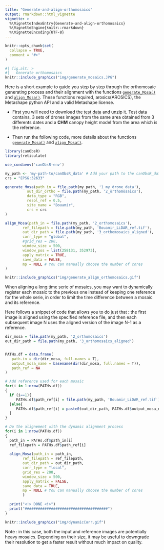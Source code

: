 ```yaml
---
title: "Generate-and-align-orthomosaics"
output: rmarkdown::html_vignette
vignette: >
  %\VignetteIndexEntry{Generate-and-align-orthomosaics}
  %\VignetteEngine{knitr::rmarkdown}
  %\VignetteEncoding{UTF-8}
---
```


```r
knitr::opts_chunk$set(
  collapse = TRUE,
  comment = "#>"
)
```

```r
#| fig.alt: >
#|   Generate orthomosaics
knitr::include_graphics("img/generate_mosaics.JPG")
```


Here is a short example to guide you step by step through the orthomosaic generating process and their alignment with the functions [`generate_Mosa()`](https://umr-amap.github.io/canObsR/reference/generate_Mosa.html) and [`align_Mosa()`](https://umr-amap.github.io/canObsR/reference/align_Mosa.html). These functions required, arosics(AROSICS), the Metashape python API and a valid Metashape license.  

* First you will need to download the  [test data](https://zenodo.org/records/14748367?preview=1&token=eyJhbGciOiJIUzUxMiJ9.eyJpZCI6IjY3MjE2Y2M1LTY4NjctNDEwNS1hMTViLTkwNmMzNGM0YzA5NCIsImRhdGEiOnt9LCJyYW5kb20iOiJkYjhlMWZhMDZiYmNkNTg2YzA4OGYxMTg0ODE3MmI3YiJ9.xKZdG_R2NvApekkLM4FanVbM-ZWbGqNjXYucPKydbzeLdur08A69N9ROgeTdPR42PP_OrL4eF_hljxh3wQHfwA) and unzip it. Test
data contains, 3 sets of drones images from the same area obtained from 3 differents dates and a **CHM** canopy height model from the area which is the reference. 

* Then run the following code, more details about the functions  [`generate_Mosa()`](https://umr-amap.github.io/canObsR/reference/generate_Mosa.html) and [`align_Mosa()`](https://umr-amap.github.io/canObsR/reference/align_Mosa.html).


```r
library(canObsR)
library(reticulate)

use_condaenv('canObsR-env')

my_path <- 'my-path-to/canObsR_data' # Add your path to the canObsR_data directory
crs = "EPSG:32633"

generate_Mosa(path_in = file.path(my_path, '1_my_drone_data'),
          out_dir_ortho = file.path(my_path, '2_orthomosaics'),
          data_type = "RGB",
          resol_ref = 0.5,
          site_name = "Bouamir",
          crs = crs
) 

align_Mosa(path_in = file.path(my_path, '2_orthomosaics'),
        ref_filepath = file.path(my_path, 'Bouamir_LiDAR_ref.tif'),
        out_dir_path = file.path(my_path, '3_orthomosaics_aligned'),
        corr_type = "global",
        #grid_res = 200,
        window_size = 500,
        window_pos = list(258131, 352973),
        apply_matrix = TRUE,
        save_data = FALSE,
        mp = NULL # You can manually choose the number of cores
)


```

```r
knitr::include_graphics("img/generate_align_orthomosaics.gif")
```

When aligning a long time serie of mosaics, you may want to dynamically register each mosaic to the previous one instead of keeping one reference for the whole serie, in order to limit the time difference between a mosaic and its reference. 

Here follows a snippet of code that allows you to do just that : the first image is aligned using the specified reference file, and then each subsequent image N uses the aligned version of the image N-1 as a reference.
```r
dir_mosa = file.path(my_path, '2_orthomosaics')
out_dir_path = file.path(my_path, '3_orthomosaics_aligned')


PATHs.df = data.frame(
   path.in = dir(dir_mosa, full.names = T),
   output_mosa_name = basename(dir(dir_mosa, full.names = T)),
   path_ref = NA
)

# Add reference used for each mosaic
for(i in 1:nrow(PATHs.df))                      
{
  if (i==1){
     PATHs.df$path_ref[i] = file.path(my_path, 'Bouamir_LiDAR_ref.tif')
  }else{
     PATHs.df$path_ref[i] = paste0(out_dir_path, PATHs.df$output_mosa_name[i-1]) 
  }
}

# Do the alignement with the dynamic alignment process
for(i in 1:nrow(PATHs.df)) 
{
  path_in = PATHs.df$path_in[i]
  ref_filepath = PATHs.df$path_ref[i]
  
  align_Mosa(path_in = path_in,
        ref_filepath = ref_filepath,
        out_dir_path = out_dir_path,
        corr_type = "local",
        grid_res = 200,
        window_size = 500,
        apply_matrix = FALSE,
        save_data = TRUE,
        mp = NULL # You can manually choose the number of cores
        )
 
  print("<!> DONE <!>")
  print("######################################")
}
```
```r
knitr::include_graphics("img/dynamicCorr.gif")
```

Note : in this case, both the input and reference images are potentially heavy mosaics. Depending on their size, it may be useful to downgrade their resolution to get a faster result without much impact on quality.  

